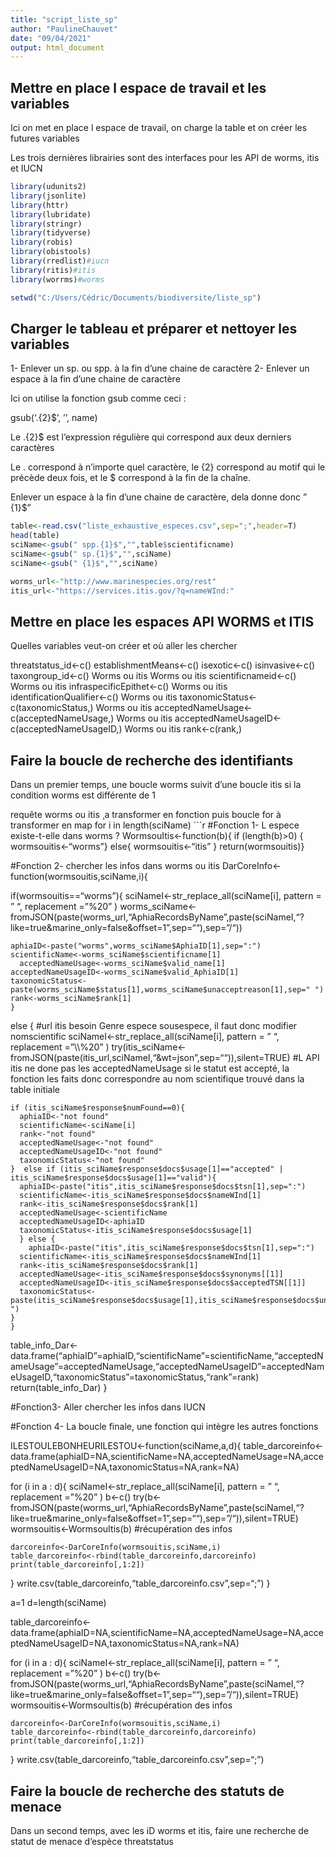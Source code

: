 ---
title: "script_liste_sp"
author: "PaulineChauvet"
date: "09/04/2021"
output: html_document
---

## Mettre en place l espace de travail et les variables
Ici on met en place l espace de travail, on charge la table et on créer les futures variables

Les trois dernières librairies sont des interfaces pour les API de worms, itis et IUCN

```{r}
library(udunits2)
library(jsonlite)
library(httr)
library(lubridate)
library(stringr)
library(tidyverse)
library(robis)
library(obistools)
library(rredlist)#iucn
library(ritis)#itis
library(worrms)#worms

setwd("C:/Users/Cédric/Documents/biodiversite/liste_sp")
```
## Charger le tableau et préparer et nettoyer les variables

1- Enlever un sp. ou spp. à la fin d'une chaine de caractère
2- Enlever un espace à la fin d'une chaine de caractère

Ici on utilise la fonction gsub comme ceci : 

gsub('.{2}$', '', name)

Le .{2}$ est l’expression régulière qui correspond aux deux derniers caractères

Le . correspond à n’importe quel caractère, le {2} correspond au motif qui le précède deux fois, et le $ correspond à la fin de la chaîne.

Enlever un espace à la fin d'une chaine de caractère, dela donne donc " {1}$"

```{r}
table<-read.csv("liste_exhaustive_especes.csv",sep=";",header=T)
head(table)
sciName<-gsub(" spp.{1}$","",table$scientificname)
sciName<-gsub(" sp.{1}$","",sciName)
sciName<-gsub(" {1}$","",sciName)

worms_url<-"http://www.marinespecies.org/rest"
itis_url<-"https://services.itis.gov/?q=nameWInd:"
```

## Mettre en place les espaces API WORMS et ITIS 

Quelles variables veut-on créer et où aller les chercher


threatstatus_id<-c()
establishmentMeans<-c()
isexotic<-c()
isinvasive<-c()
taxongroup_id<-c()
Worms ou itis Worms ou itis scientificnameid<-c()
Worms ou itis infraspecificEpithet<-c()
Worms ou itis identificationQualifier<-c()
Worms ou itis taxonomicStatus<-c(taxonomicStatus,)
Worms ou itis acceptedNameUsage<-c(acceptedNameUsage,)
Worms ou itis acceptedNameUsageID<-c(acceptedNameUsageID,)
Worms ou itis rank<-c(rank,)


## Faire la boucle de recherche des identifiants
Dans un premier temps, une boucle worms suivit d'une boucle itis si la condition worms est différente de 1

requête worms ou itis ¸a transformer en fonction
puis boucle for à transformer en map
for i in length(sciName)
```{r} 

  #Fonction 1- L espece existe-t-elle dans worms ?
WormsouItis<-function(b){
  if (length(b)>0) {
    wormsouitis<-"worms"}
  else{
    wormsouitis<-"itis"
  }
   return(wormsouitis)}

  #Fonction 2- chercher les infos dans worms ou itis
DarCoreInfo<-function(wormsouitis,sciName,i){
  
  if(wormsouitis=="worms"){	
    sciNameI<-str_replace_all(sciName[i], pattern = " ", replacement = "%20" )
    worms_sciName<-fromJSON(paste(worms_url,"AphiaRecordsByName",paste(sciNameI,"?like=true&marine_only=false&offset=1",sep=""),sep="/"))
    
    aphiaID<-paste("worms",worms_sciName$AphiaID[1],sep=":")
    scientificName<-worms_sciName$scientificname[1]
	  acceptedNameUsage<-worms_sciName$valid_name[1]
    acceptedNameUsageID<-worms_sciName$valid_AphiaID[1]
    taxonomicStatus<-paste(worms_sciName$status[1],worms_sciName$unacceptreason[1],sep=" ")
    rank<-worms_sciName$rank[1]
    }
  else {
    #url itis  besoin Genre\ espece\ sousespece, il faut donc modifier nomscientific
    sciNameI<-str_replace_all(sciName[i], pattern = " ", replacement = "\\\\%20" ) 
	  try(itis_sciName<-fromJSON(paste(itis_url,sciNameI,"&wt=json",sep="")),silent=TRUE)
    #L API itis ne done pas les acceptedNameUsage si le statut est accepté, la fonction les faits donc correspondre au nom scientifique trouvé dans la table initiale  
    
    if (itis_sciName$response$numFound==0){
      aphiaID<-"not found"
      scientificName<-sciName[i]
      rank<-"not found"
      acceptedNameUsage<-"not found"
      acceptedNameUsageID<-"not found"
      taxonomicStatus<-"not found"
    }  else if (itis_sciName$response$docs$usage[1]=="accepted" | itis_sciName$response$docs$usage[1]=="valid"){
      aphiaID<-paste("itis",itis_sciName$response$docs$tsn[1],sep=":")
      scientificName<-itis_sciName$response$docs$nameWInd[1]
      rank<-itis_sciName$response$docs$rank[1]
      acceptedNameUsage<-scientificName
      acceptedNameUsageID<-aphiaID
      taxonomicStatus<-itis_sciName$response$docs$usage[1]
      } else {
	    aphiaID<-paste("itis",itis_sciName$response$docs$tsn[1],sep=":")
      scientificName<-itis_sciName$response$docs$nameWInd[1]
      rank<-itis_sciName$response$docs$rank[1]
      acceptedNameUsage<-itis_sciName$response$docs$synonyms[[1]]
      acceptedNameUsageID<-itis_sciName$response$docs$acceptedTSN[[1]]
      taxonomicStatus<-paste(itis_sciName$response$docs$usage[1],itis_sciName$response$docs$unacceptReason[1],sep=" ")
    }
    }
table_info_Dar<-data.frame("aphiaID"=aphiaID,"scientificName"=scientificName,"acceptedNameUsage"=acceptedNameUsage,"acceptedNameUsageID"=acceptedNameUsageID,"taxonomicStatus"=taxonomicStatus,"rank"=rank)
return(table_info_Dar)
}

  #Fonction3- Aller chercher les infos dans IUCN
  
  #Fonction 4- La boucle finale, une fonction qui intègre les autres fonctions

ILESTOULEBONHEURILESTOU<-function(sciName,a,d){
  table_darcoreinfo<-data.frame(aphiaID=NA,scientificName=NA,acceptedNameUsage=NA,acceptedNameUsageID=NA,taxonomicStatus=NA,rank=NA)
  
  for (i in a : d){
    sciNameI<-str_replace_all(sciName[i], pattern = " ", replacement = "%20" )
    b<-c()
    try(b<-fromJSON(paste(worms_url,"AphiaRecordsByName",paste(sciNameI,"?like=true&marine_only=false&offset=1",sep=""),sep="/")),silent=TRUE)
	  wormsouitis<-WormsouItis(b)
  #récupération des infos

    darcoreinfo<-DarCoreInfo(wormsouitis,sciName,i)
    table_darcoreinfo<-rbind(table_darcoreinfo,darcoreinfo)
    print(table_darcoreinfo[,1:2])
  }
  write.csv(table_darcoreinfo,"table_darcoreinfo.csv",sep=";")
}



a=1
d=length(sciName)

table_darcoreinfo<-data.frame(aphiaID=NA,scientificName=NA,acceptedNameUsage=NA,acceptedNameUsageID=NA,taxonomicStatus=NA,rank=NA)

for (i in a : d){
    sciNameI<-str_replace_all(sciName[i], pattern = " ", replacement = "%20" )
    b<-c()
    try(b<-fromJSON(paste(worms_url,"AphiaRecordsByName",paste(sciNameI,"?like=true&marine_only=false&offset=1",sep=""),sep="/")),silent=TRUE)
	  wormsouitis<-WormsouItis(b)
  #récupération des infos

    darcoreinfo<-DarCoreInfo(wormsouitis,sciName,i)
    table_darcoreinfo<-rbind(table_darcoreinfo,darcoreinfo)
    print(table_darcoreinfo[,1:2])
  }
  write.csv(table_darcoreinfo,"table_darcoreinfo.csv",sep=";")


## Faire la boucle de recherche des statuts de menace
Dans un second temps, avec les iD worms et itis, faire une recherche de statut de menace d'espèce threatstatus





